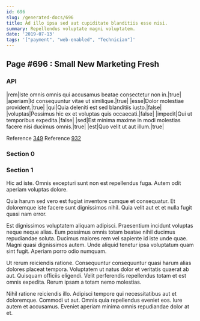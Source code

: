 ```yaml
---
id: 696
slug: /generated-docs/696
title: Ad illo ipsa sed aut cupiditate blanditiis esse nisi.
summary: Repellendus voluptate magni voluptatem.
date: '2019-07-13'
tags: '["payment", "web-enabled", "Technician"]'
---
```

## Page #696 : Small New Marketing Fresh
<Partial />

### API

|rem|Iste omnis omnis qui accusamus beatae consectetur non in.|true|
|aperiam|Id consequuntur vitae ut similique.|true|
|esse|Dolor molestiae provident.|true|
|qui|Quia deleniti est sed blanditiis iusto.|false|
|voluptas|Possimus hic ex et voluptas quis occaecati.|false|
|impedit|Qui ut temporibus expedita.|false|
|sed|Est minima maxime in modi molestias facere nisi ducimus omnis.|true|
|est|Quo velit ut aut illum.|true|

Reference [349](/generated-docs/349)
Reference [932](/generated-docs/932)


### Section 0

### Section 1
Hic ad iste. Omnis excepturi sunt non est repellendus fuga. Autem odit aperiam voluptas dolore.
 Quia harum sed vero est fugiat inventore cumque et consequatur. Et doloremque iste facere sunt dignissimos nihil. Quia velit aut et et nulla fugit quasi nam error.
 Est dignissimos voluptatem aliquam adipisci. Praesentium incidunt voluptas neque neque alias. Eum possimus omnis totam beatae nihil ducimus repudiandae soluta.
Ducimus maiores rem vel sapiente id iste unde quae. Magni quasi dignissimos autem. Unde aliquid tenetur ipsa voluptatum quam sint fugit. Aperiam porro odio numquam.
 Ut rerum reiciendis ratione. Consequuntur consequuntur quasi harum alias dolores placeat tempora. Voluptatem ut natus dolor et veritatis quaerat ab aut. Quisquam officiis eligendi. Velit perferendis repellendus totam et est omnis expedita. Rerum ipsam a totam nemo molestias.
 Nihil ratione reiciendis illo. Adipisci tempore qui necessitatibus aut et doloremque. Commodi ut aut. Omnis quia repellendus eveniet eos. Iure autem et accusamus. Eveniet aperiam minima omnis repudiandae dolor at et.
